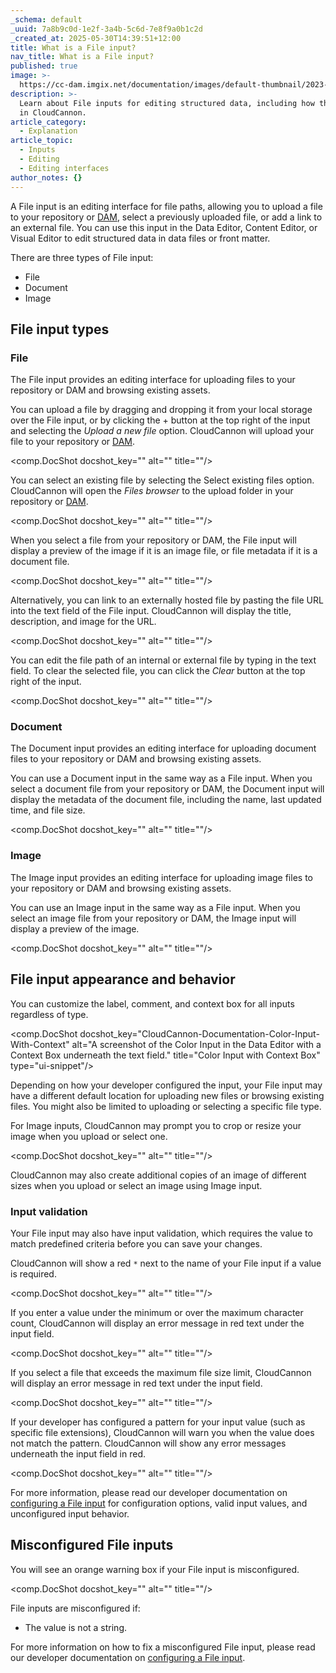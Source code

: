 ```yaml
---
_schema: default
_uuid: 7a8b9c0d-1e2f-3a4b-5c6d-7e8f9a0b1c2d
_created_at: 2025-05-30T14:39:51+12:00
title: What is a File input?
nav_title: What is a File input?
published: true
image: >-
  https://cc-dam.imgix.net/documentation/images/default-thumbnail/2023-Q4/CloudCannon-Documentation-Thumbnail.png
description: >-
  Learn about File inputs for editing structured data, including how they work
  in CloudCannon.
article_category:
  - Explanation
article_topic:
  - Inputs
  - Editing
  - Editing interfaces
author_notes: {}
---
```

A File input is an editing interface for file paths, allowing you to upload a file to your repository or [DAM](/documentation/articles/integrating-your-dam-with-cloudcannon/), select a previously uploaded file, or add a link to an external file. You can use this input in the Data Editor, Content Editor, or Visual Editor to edit structured data in data files or front matter.

There are three types of File input:

* File
* Document
* Image

## File input types

### File

The File input provides an editing interface for uploading files to your repository or DAM and browsing existing assets.

You can upload a file by dragging and dropping it from your local storage over the File input, or by clicking the + button at the top right of the input and selecting the *Upload a new file* option. CloudCannon will upload your file to your repository or [DAM](/documentation/articles/integrating-your-dam-with-cloudcannon/).

<comp.DocShot docshot_key="" alt="" title=""/>

You can select an existing file by selecting the Select existing files option. CloudCannon will open the *Files browser* to the upload folder in your repository or [DAM](/documentation/articles/integrating-your-dam-with-cloudcannon/).

<comp.DocShot docshot_key="" alt="" title=""/>

When you select a file from your repository or DAM, the File input will display a preview of the image if it is an image file, or file metadata if it is a document file.

<comp.DocShot docshot_key="" alt="" title=""/>

Alternatively, you can link to an externally hosted file by pasting the file URL into the text field of the File input. CloudCannon will display the title, description, and image for the URL.

<comp.DocShot docshot_key="" alt="" title=""/>

You can edit the file path of an internal or external file by typing in the text field. To clear the selected file, you can click the *Clear* button at the top right of the input.

<comp.DocShot docshot_key="" alt="" title=""/>

### Document

The Document input provides an editing interface for uploading document files to your repository or DAM and browsing existing assets.

You can use a Document input in the same way as a File input. When you select a document file from your repository or DAM, the Document input will display the metadata of the document file, including the name, last updated time, and file size.

<comp.DocShot docshot_key="" alt="" title=""/>

### Image

The Image input provides an editing interface for uploading image files to your repository or DAM and browsing existing assets.

You can use an Image input in the same way as a File input. When you select an image file from your repository or DAM, the Image input will display a preview of the image.

<comp.DocShot docshot_key="" alt="" title=""/>

## File input appearance and behavior

You can customize the label, comment, and context box for all inputs regardless of type.

<comp.DocShot docshot_key="CloudCannon-Documentation-Color-Input-With-Context" alt="A screenshot of the Color Input in the Data Editor with a Context Box underneath the text field." title="Color Input with Context Box" type="ui-snippet"/>

Depending on how your developer configured the input, your File input may have a different default location for uploading new files or browsing existing files. You might also be limited to uploading or selecting a specific file type.

For Image inputs, CloudCannon may prompt you to crop or resize your image when you upload or select one.

<comp.DocShot docshot_key="" alt="" title=""/>

CloudCannon may also create additional copies of an image of different sizes when you upload or select an image using Image input.

### Input validation

Your File input may also have input validation, which requires the value to match predefined criteria before you can save your changes.

CloudCannon will show a red `*` next to the name of your File input if a value is required.

<comp.DocShot docshot_key="" alt="" title=""/>

If you enter a value under the minimum or over the maximum character count, CloudCannon will display an error message in red text under the input field.

<comp.DocShot docshot_key="" alt="" title=""/>

If you select a file that exceeds the maximum file size limit, CloudCannon will display an error message in red text under the input field.

<comp.DocShot docshot_key="" alt="" title=""/>

If your developer has configured a pattern for your input value (such as specific file extensions), CloudCannon will warn you when the value does not match the pattern. CloudCannon will show any error messages underneath the input field in red.

<comp.DocShot docshot_key="" alt="" title=""/>

For more information, please read our developer documentation on [configuring a File input](/documentation/articles/configure-a-file-input/) for configuration options, valid input values, and unconfigured input behavior.

## Misconfigured File inputs

You will see an orange warning box if your File input is misconfigured.

<comp.DocShot docshot_key="" alt="" title=""/>

File inputs are misconfigured if:

* The value is not a string.

For more information on how to fix a misconfigured File input, please read our developer documentation on [configuring a File input](/documentation/articles/configure-a-file-input/).